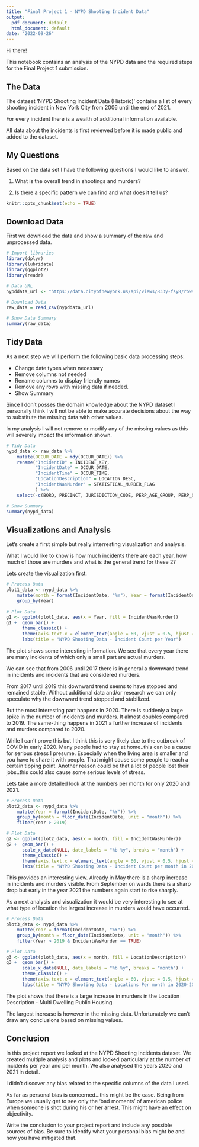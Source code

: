 ```yaml
---
title: "Final Project 1 - NYPD Shooting Incident Data"
output:
  pdf_document: default
  html_document: default
date: "2022-09-26"
---
```

Hi there!

This notebook contains an analysis of the NYPD data and the required steps for the Final Project 1 submission.

## The Data

The dataset 'NYPD Shooting Incident Data (Historic)' contains a list of every shooting incident in New York City from 2006 until the end of 2021.

For every incident there is a wealth of additional information available.

All data about the incidents is first reviewed before it is made public and added to the dataset.

## My Questions

Based on the data set I have the following questions I would like to answer.

1. What is the overall trend in shootings and murders?

2. Is there a specific pattern we can find and what does it tell us?


```r
knitr::opts_chunk$set(echo = TRUE)
```
## Download Data

First we download the data and show a summary of the raw and unprocessed data.
```r
# Import libraries
library(dplyr)
library(lubridate)
library(ggplot2)
library(readr)

# Data URL
nypddata_url <- "https://data.cityofnewyork.us/api/views/833y-fsy8/rows.csv?accessType=DOWNLOAD"

# Download Data
raw_data = read_csv(nypddata_url)

# Show Data Summary
summary(raw_data)

```
## Tidy Data
As a next step we will perform the following basic data processing steps:

* Change date types when necessary
* Remove columns not needed
* Rename columns to display friendly names
* Remove any rows with missing data if needed. 
* Show Summary

Since I don't posses the domain knowledge about the NYPD dataset I personally think I will not be able to make accurate decisions about the way to substitute the missing data with other values. 

In my analysis I will not remove or modify any of the missing values as this will severely impact the information shown.

```r
# Tidy Data
nypd_data <- raw_data %>%
    mutate(OCCUR_DATE = mdy(OCCUR_DATE)) %>%
    rename("IncidentID" = INCIDENT_KEY,
           "IncidentDate" = OCCUR_DATE,
           "IncidentTime" = OCCUR_TIME,
           "LocationDescription" = LOCATION_DESC,
           "IncidentWasMurder" = STATISTICAL_MURDER_FLAG
           ) %>%
    select(-c(BORO, PRECINCT, JURISDICTION_CODE, PERP_AGE_GROUP, PERP_SEX, PERP_RACE, Latitude, Longitude, Lon_Lat, X_COORD_CD, Y_COORD_CD, VIC_AGE_GROUP, VIC_SEX, VIC_RACE))

# Show Summary
summary(nypd_data)
```
## Visualizations and Analysis

Let's create a first simple but really interresting visualization and analysis.

What I would like to know is how much incidents there are each year, how much of those are murders and what is the general trend for these 2?

Lets create the visualization first.

```r
# Process Data
plot1_data <- nypd_data %>%
    mutate(month = format(IncidentDate, "%m"), Year = format(IncidentDate, "%Y")) %>%
    group_by(Year)
    
# Plot Data
g1 <- ggplot(plot1_data, aes(x = Year, fill = IncidentWasMurder))
g1 +  geom_bar() + 
      theme_classic() +
      theme(axis.text.x = element_text(angle = 60, vjust = 0.5, hjust = 0.75)) +
      labs(title = "NYPD Shooting Data - Incident Count per Year")
```
The plot shows some interesting information. We see that every year there are many incidents of which only a small part are actual murders.

We can see that from 2006 until 2017 there is in general a downward trend in incidents and incidents that are considered murders.

From 2017 until 2019 this downward trend seems to have stopped and remained stable. Without additional data and/or research we can only speculate why the downward trend stopped and stabilized.

But the most interesting part happens in 2020. There is suddenly a large spike in the number of incidents and murders. It almost doubles compared to 2019. The same-thing happens in 2021 a further increase of incidents and murders compared to 2020.

While I can't prove this but I think this is very likely due to the outbreak of COVID in early 2020. Many people had to stay at home..this can be a cause for serious stress I presume. Especially when the living area is smaller and you have to share it with people. That might cause some people to reach a certain tipping point. Another reason could be that a lot of people lost their jobs..this could also cause some serious levels of stress.

Lets take a more detailed look at the numbers per month for only 2020 and 2021.
```r
# Process Data
plot2_data <- nypd_data %>%
    mutate(Year = format(IncidentDate, "%Y")) %>%
    group_by(month = floor_date(IncidentDate, unit = "month")) %>%
    filter(Year > 2019)

# Plot Data
g2 <- ggplot(plot2_data, aes(x = month, fill = IncidentWasMurder))
g2 +  geom_bar() + 
      scale_x_date(NULL, date_labels = "%b %y", breaks = "month") +
      theme_classic() +
      theme(axis.text.x = element_text(angle = 60, vjust = 0.5, hjust = 0.75)) +
      labs(title = "NYPD Shooting Data - Incident Count per month in 2020-2021")
```

This provides an interesting view. Already in May there is a sharp increase in incidents and murders visible. From September on wards there is a sharp drop but early in the year 2021 the numbers again start to rise sharply.

As a next analysis and visualization it would be very interesting to see at what type of location the largest increase in murders would have occurred.

```r
# Process Data
plot3_data <- nypd_data %>%
    mutate(Year = format(IncidentDate, "%Y")) %>%
    group_by(month = floor_date(IncidentDate, unit = "month")) %>%
    filter(Year > 2019 & IncidentWasMurder == TRUE)

# Plot Data
g3 <- ggplot(plot3_data, aes(x = month, fill = LocationDescription))
g3 +  geom_bar() + 
      scale_x_date(NULL, date_labels = "%b %y", breaks = "month") +
      theme_classic() +
      theme(axis.text.x = element_text(angle = 60, vjust = 0.5, hjust = 0.75)) +
      labs(title = "NYPD Shooting Data - Locations Per month in 2020-2021")
```
The plot shows that there is a large increase in murders in the Location Description - Multi Dwelling Public Housing.

The largest increase is however in the missing data. Unfortunately we can't draw any conclusions based on missing values.

## Conclusion

In this project report we looked at the NYPD Shooting Incidents dataset. We created multiple analysis and plots and looked particularly at the number of incidents per year and per month. We also analysed the years 2020 and 2021 in detail.

I didn't discover any bias related to the specific columns of the data I used.

As far as personal bias is concerned...this might be the case. Being from Europe we usually get to see only the 'bad moments' of american police when someone is shot during his or her arrest. This might have an effect on objectivity.


Write the conclusion to your project report and include any possible sources of bias.  Be sure to identify what your personal bias might be and how you have mitigated that.